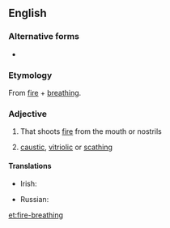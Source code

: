 {{also|firebreathing|fire breathing}}
==English==

===Alternative forms===
* {{l|en|fire breathing}}

===Etymology===
From [[fire]] + [[breathing]].

===Adjective===
{{en-adj|-}}

# {{lb|en|of a fabled animal|such as a dragon}} That shoots [[fire]] from the mouth or nostrils
# {{lb|en|idiomatic}} [[caustic]], [[vitriolic]] or [[scathing]]

====Translations====
{{trans-top|that emits flame}}
* Irish: {{t|ga|craoslasrach}}
{{trans-mid}}
* Russian: {{t+|ru|огнеды́шащий}}
{{trans-bottom}}

[[et:fire-breathing]]